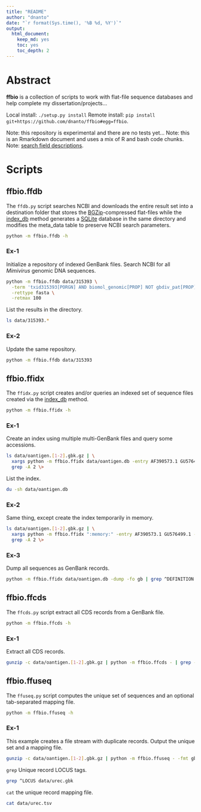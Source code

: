 ```yaml
---
title: "README"
author: "dnanto"
date: "`r format(Sys.time(), '%B %d, %Y')`"
output: 
  html_document: 
    keep_md: yes
    toc: yes
    toc_depth: 2
---
```


# Abstract

**ffbio** is a collection of scripts to work with flat-file sequence databases and help complete my dissertation/projects...

Local install: ```./setup.py install```
Remote install: ```pip install git+https://github.com/dnanto/ffbio#egg=ffbio```.

Note: this repository is experimental and there are no tests yet...
Note: this is an Rmarkdown document and uses a mix of R and bash code chunks.
Note: [search field descriptions](https://www.ncbi.nlm.nih.gov/books/NBK49540/).

# Scripts

## ffbio.ffdb

The ```ffdb.py``` script searches NCBI and downloads the entire result set into a destination folder that stores the [BGZip](http://www.htslib.org/doc/bgzip.html)-compressed flat-files while the [index_db](https://biopython.org/DIST/docs/api/Bio.SeqIO-module.html#index_db) method generates a [SQLite](https://www.sqlite.org/index.html) database in the same directory and modifies the meta_data table to preserve NCBI search parameters.

```bash
python -m ffbio.ffdb -h
```

### Ex-1

Initialize a repository of indexed GenBank files. Search NCBI for all *Mimivirus* genomic DNA sequences.

```bash
python -m ffbio.ffdb data/315393 \
  -term 'txid315393[PORGN] AND biomol_genomic[PROP] NOT gbdiv_pat[PROP] NOT gbdiv_syn[PROP] NOT WGS[KYWD]' \
  -rettype fasta \
  -retmax 100
```

List the results in the directory.

```bash
ls data/315393.*
```

### Ex-2

Update the same repository.

```bash
python -m ffbio.ffdb data/315393
```

## ffbio.ffidx

The ```ffidx.py``` script creates and/or queries an indexed set of sequence files created via the [index_db](https://biopython.org/DIST/docs/api/Bio.SeqIO-module.html#index_db) method.

```bash
python -m ffbio.ffidx -h
```

### Ex-1

Create an index using multiple multi-GenBank files and query some accessions.

```bash
ls data/oantigen.[1-2].gbk.gz | \
  xargs python -m ffbio.ffidx data/oantigen.db -entry AF390573.1 GU576499.1 -fi gb -filenames | \
  grep -A 2 \>
```

List the index.

```bash
du -sh data/oantigen.db
```

### Ex-2

Same thing, except create the index temporarily in memory.

```bash
ls data/oantigen.[1-2].gbk.gz | \
  xargs python -m ffbio.ffidx ":memory:" -entry AF390573.1 GU576499.1 -fi gb -filenames | \
  grep -A 2 \>
```

### Ex-3

Dump all sequences as GenBank records.

```bash
python -m ffbio.ffidx data/oantigen.db -dump -fo gb | grep ^DEFINITION
```

## ffbio.ffcds

The ```ffcds.py``` script extract all CDS records from a GenBank file.

```bash
python -m ffbio.ffcds -h
```

### Ex-1

Extract all CDS records.

```bash
gunzip -c data/oantigen.[1-2].gbk.gz | python -m ffbio.ffcds - | grep -A 2 \> | head
```

## ffbio.ffuseq

The ```ffuseq.py``` script computes the unique set of sequences and an optional tab-separated mapping file.

```bash
python -m ffbio.ffuseq -h
```

### Ex-1

This example creates a file stream with duplicate records. Output the unique set and a mapping file.

```bash
gunzip -c data/oantigen.[1-2].gbk.gz | python -m ffbio.ffuseq - -fmt gb -map data/urec.tsv > data/urec.gbk
```

```grep``` Unique record LOCUS tags.

```bash
grep ^LOCUS data/urec.gbk
```

```cat``` the unique record mapping file.

```bash
cat data/urec.tsv
```

